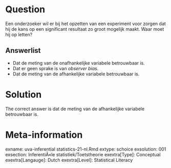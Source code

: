 Question
========

Een onderzoeker wil er bij het opzetten van een experiment voor zorgen dat hij de kans op een significant resultaat zo groot mogelijk maakt. Waar moet hij op letten? 

Answerlist
----------
* Dat de meting van de onafhankelijke variabele betrouwbaar is.
* Dat er geen sprake is van *observer bias*.
* Dat de meting van de afhankelijke variabele betrouwbaar is.

Solution
========

The correct answer is dat de meting van de afhankelijke variabele betrouwbaar is. 

Meta-information
================
exname: uva-inferential statistics-21-nl.Rmd 
extype: schoice 
exsolution: 001 
exsection: InferentiÃ«le statistiek/Toetstheorie
exextra[Type]: Conceptual 
exextra[Langauge]: Dutch 
exextra[Level]: Statistical Literacy
